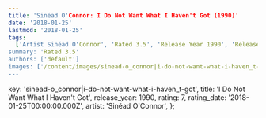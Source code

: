```yaml
---
title: 'Sinéad O'Connor: I Do Not Want What I Haven't Got (1990)'
date: '2018-01-25'
lastmod: '2018-01-25'
tags:
  ['Artist Sinéad O'Connor', 'Rated 3.5', 'Release Year 1990', 'Release Decade 1990']
summary: 'Rated 3.5'
authors: ['default']
images: ['/content/images/sinead-o_connor|i-do-not-want-what-i-haven_t-got.jpg']
---
```


  key: 'sinead-o_connor|i-do-not-want-what-i-haven_t-got',
  title: 'I Do Not Want What I Haven't Got',
  release_year: 1990,
  rating: 7,
  rating_date: '2018-01-25T00:00:00.000Z',
  artist: 'Sinéad O'Connor',
};

<MusicRating data={data} />
